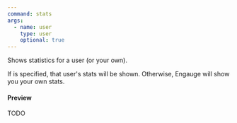 ```yaml
---
command: stats
args:
  - name: user
    type: user
    optional: true
---
```



Shows statistics for a user (or your own).

<p>
  If <Argument name="user" type="user" optional /> is specified, that user's
  stats will be shown. Otherwise, Engauge will show you your own stats.
</p>

#### Preview

TODO
